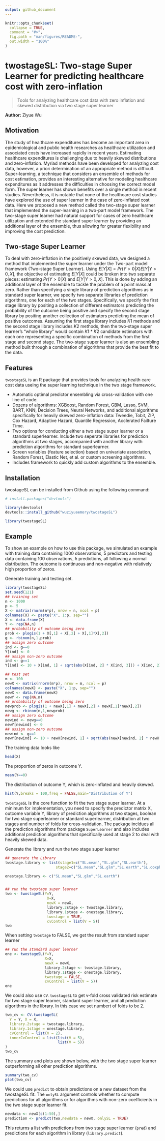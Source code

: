 ```yaml
---
output: github_document
---
```


<!-- README.md is generated from README.Rmd. Please edit that file -->

```r
knitr::opts_chunk$set(
  collapse = TRUE,
  comment = "#>",
  fig.path = "man/figures/README-",
  out.width = "100%"
)
```

# twostageSL: Two-stage Super Learner for predicting healthcare cost with zero-inflation

<!-- badges: start -->
<!-- badges: end -->

> Tools for analyzing healthcare cost data with zero inflation and skewed distribution via two stage super learner

__Author:__ Ziyue Wu

## Motivation

The study of healthcare expenditures has become an important area in epidemiological and public health researches as healthcare utilization and associated costs have increased rapidly in recent years. Estimating healthcare expenditures is challenging due to heavily skewed distributions and zero-inflation. Myriad methods have been developed for analyzing cost data, however, a priori determination of an appropriate method is difficult. Super-learning, a technique that considers an ensemble of methods for cost estimation, provides an interesting alternative for modeling healthcare expenditures as it addresses the difficulties in choosing the correct model form. The super learner has shown benefits over a single method in recent studies. Nevertheless, it is notable that none of the healthcare cost studies have explored the use of super learner in the case of zero-inflated cost data. Here we proposed a new method called the two-stage super learner that implemented the super-learning in a two-part model framework. The two-stage super learner had natural support for cases of zero healthcare utilization and extended the standard super learner by providing an additional layer of the ensemble, thus allowing for greater flexibility and improving the cost prediction. 

## Two-stage Super Learner
To deal with zero-inflation in the positively skewed data, we designed a method that implemented the super learner under the Two-part model framework (Two-stage Super Learner). Using $E[Y|X] = Pr(Y>0|X)E[Y|Y>0,X]$, the objective of estimating $E[Y|X]$ could be broken into two separate pieces: estimating $Pr(Y>0|X)$  and $E[Y|Y>0,X]$. This is done by adding an additional layer of the ensemble to tackle the problem of a point mass at zero. Rather than specifying a single library of prediction algorithms as in standard super learner, we specify two separate libraries of prediction algorithms, one for each of the two stages. Specifically, we specify the first stage library by positing a collection of different estimators predicting the probability of the outcome being positive and specify the second stage library by positing another collection of estimators predicting the mean of positive outcomes. Assuming the first stage library includes $K1$ methods and the second stage library includes $K2$ methods, then the two-stage super learner’s “whole library” would contain $K1*K2$ candidate estimators with each one representing a specific combination of methods from the first stage and second stage. The two-stage super learner is also an ensembling method built through a combination of algorithms that provide the best fit to the data. 

## Features

`twostageSL` is an R package that provides tools for analyzing health care cost data useing the super learning technique in the two stage framework.

* Automatic optimal predictor ensembling via cross-validation with one line of code.
* Dozens of algorithms: XGBoost, Random Forest, GBM, Lasso, SVM, BART, KNN, Decision Trees, Neural Networks, and 
additional algorithms specifically for heavily skewed zero-inflation data: Tweedie, Tobit, ZIP, Cox Hazard, Adaptive Hazard, Quantile Regression, Acclerated Failture Time.
* Two options for conducting either a two stage super learner or a standard superlearner. Include two seperate libraries for prediction algorithms at two stages, accompanied with another library with prediction algorithms for standard superlearner.
* Screen variables (feature selection) based on univariate association, Random Forest, Elastic Net, et al. or custom screening algorithms.
* Includes framework to quickly add custom algorithms to the ensemble.

## Installation

twostageSL can be installed from Github using the following command:

``` r
# install.packages("devtools")

library(devtools)
devtools::install_github("wuziyueemory/twostageSL")

library(twostageSL)
```

## Example

To show an example on how to use this package, we simulated an example with training data containing 1000 observations, 5 predictors and testing data containing 100 observations, 5 predictions, all following a normal distribution. The outcome is continuous and non-negative with relatively high proportion of zeros.

Generate training and testing set.
```r
library(twostageSL)
set.seed(121)
## training set
n <- 1000
p <- 5
X <- matrix(rnorm(n*p), nrow = n, ncol = p)
colnames(X) <- paste("X", 1:p, sep="")
X <- data.frame(X)
Y <- rep(NA,n)
## probability of outcome being zero
prob <- plogis(1 + X[,1] + X[,2] + X[,1]*X[,2])
g <- rbinom(n,1,prob)
## assign zero outcome
ind <- g==0
Y[ind] <- 0
## assign non-zero outcome
ind <- g==1
Y[ind] <- 10 + X[ind, 1] + sqrt(abs(X[ind, 2] * X[ind, 3])) + X[ind, 2] - X[ind, 3] + rnorm(sum(ind))

## test set
m <- 100
newX <- matrix(rnorm(m*p), nrow = m, ncol = p)
colnames(newX) <- paste("X", 1:p, sep="")
newX <- data.frame(newX)
newY <- rep(NA,m)
## probability of outcome being zero
newprob <- plogis(1 + newX[,1] + newX[,2] + newX[,1]*newX[,2])
newg <- rbinom(n,1,newprob)
## assign zero outcome
newind <- newg==0
newY[newind] <- 0
## assign non-zero outcome
newind <- g==1
newY[newind] <- 10 + newX[newind, 1] + sqrt(abs(newX[newind, 2] * newX[newind, 3])) + newX[newind, 2] - X[newind, 3] + rnorm(sum(newind))
```

The training data looks like
```r
head(X)
```

The proportion of zeros in outcome Y.
```r
mean(Y==0)
```

The distribution of outcome Y, which is zero-inflated and heavily skewed.
```r
hist(Y,breaks = 100,freq = FALSE,main="Distribution of Y")
```

`twostageSL` is the core function to fit the two stage super learner. At a minimum for implementation, you need to specify the predictor matrix X, outcome variable Y, library of prediction algorithms at two stages, boolean for two stage superlearner or standard superlearner, distribution at two stages and number of folds for cross-validation. The package incldues all the prediction algorithms from package `SuperLearner` and also includes additional prediction algorithms that specifically used at stage 2 to deal with heavily skewed data.

Generate the library and run the two stage super learner
```r
## generate the Library
twostage.library <- list(stage1=c("SL.mean","SL.glm","SL.earth"),
                       stage2=c("SL.mean","SL.glm","SL.earth","SL.coxph"))

onestage.library <- c("SL.mean","SL.glm","SL.earth")


## run the twostage super learner
two <- twostageSL(Y=Y,
                   X=X,
                   newX = newX,
                   library.2stage <- twostage.library,
                   library.1stage <- onestage.library,
                   twostage = TRUE,
                   cvControl = list(V = 5))
two
```

When setting `twostage` to FALSE, we get the result from standard super learner
```r
## run the standard super learner
one <- twostageSL(Y=Y,
                  X=X,
                  newX = newX,
                  library.2stage <- twostage.library,
                  library.1stage <- onestage.library,
                  twostage = FALSE,
                  cvControl = list(V = 5))
one
```

We could also use `CV.twostageSL` to get v-fold cross validated risk estimate for two stage super learner, standard super learner, and all prediction algorithms in the library. In this case we set numbert of folds to be 2.
```r
two_cv <- CV.twostageSL(
  Y = Y, X = X,
  library.2stage = twostage.library,
  library.1stage = onestage.library,
  cvControl = list(V = 2),
  innerCvControl = list(list(V = 5),
                        list(V = 5))
)
two_cv
```

The summary and plots are shown below, with the two stage super learner outperforming all other prediction algorithms.
```r
summary(two_cv)
plot(two_cv)
```

We could use `predict` to obtain predictions on a new dataset from the twostageSL fit. The `onlySL` argument controls whether to compute predictions for all algorithms or for algorithms with non-zero coefficients in the two stage super learner fit.
```r
newdata <- newX[c(1:50),]
prediction <- predict(two,newdata = newX, onlySL = TRUE)
```
This returns a list with predictions from two stage super learner (`pred`) and predictions for each algorithm in library (`library.predict`).
